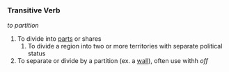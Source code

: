 === Transitive Verb ===

''to partition''
# To divide into [[parts]] or shares
## To divide a region into two or more territories with separate political status
# To separate or divide by a partition (ex. a [[wall]]), often use withh ''off''